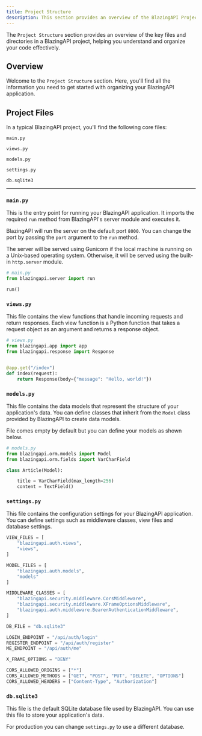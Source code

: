 ```yaml
---
title: Project Structure
description: This section provides an overview of the BlazingAPI Project Structure.
---
```


The `Project Structure` section provides an overview of the key files and directories in a BlazingAPI project, helping you understand and organize your code effectively.

## Overview

Welcome to the `Project Structure` section. Here, you'll find all the information you need to get started with organizing your BlazingAPI application.

## Project Files

In a typical BlazingAPI project, you'll find the following core files:

`main.py`

`views.py`

`models.py`

`settings.py`

`db.sqlite3`

<hr/>

### `main.py`

This is the entry point for running your BlazingAPI application. It imports the required `run` method from BlazingAPI's server module and executes it.

BlazingAPI will run the server on the default port `8000`. You can change the port by passing the `port` argument to the `run` method.

The server will be served using Gunicorn if the local machine is running on a Unix-based operating system. Otherwise, it will be served using the built-in `http.server` module.

```python
# main.py
from blazingapi.server import run

run()
```

### `views.py`

This file contains the view functions that handle incoming requests and return responses. Each view function is a Python function that takes a request object as an argument and returns a response object.

```python
# views.py
from blazingapi.app import app
from blazingapi.response import Response


@app.get("/index")
def index(request):
    return Response(body={"message": "Hello, world!"})
```

### `models.py`

This file contains the data models that represent the structure of your application's data. You can define classes that inherit from the `Model` class provided by BlazingAPI to create data models.

File comes empty by default but you can define your models as shown below.

```python
# models.py
from blazingapi.orm.models import Model
from blazingapi.orm.fields import VarCharField

class Article(Model):

    title = VarCharField(max_length=256)
    content = TextField()
```

### `settings.py`

This file contains the configuration settings for your BlazingAPI application. You can define settings such as middleware classes, view files and database settings.

```python
VIEW_FILES = [
    "blazingapi.auth.views",
    "views",
]

MODEL_FILES = [
    "blazingapi.auth.models",
    "models"
]

MIDDLEWARE_CLASSES = [
    "blazingapi.security.middleware.CorsMiddleware",
    "blazingapi.security.middleware.XFrameOptionsMiddleware",
    "blazingapi.auth.middleware.BearerAuthenticationMiddleware",
]

DB_FILE = "db.sqlite3"

LOGIN_ENDPOINT = "/api/auth/login"
REGISTER_ENDPOINT = "/api/auth/register"
ME_ENDPOINT = "/api/auth/me"

X_FRAME_OPTIONS = "DENY"

CORS_ALLOWED_ORIGINS = ["*"]
CORS_ALLOWED_METHODS = ["GET", "POST", "PUT", "DELETE", "OPTIONS"]
CORS_ALLOWED_HEADERS = ["Content-Type", "Authorization"]
```

### `db.sqlite3`

This file is the default SQLite database file used by BlazingAPI. You can use this file to store your application's data.

For production you can change `settings.py` to use a different database.